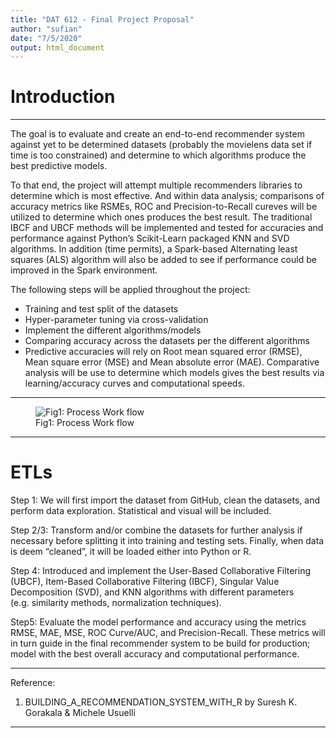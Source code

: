 ---
title: "DAT 612 - Final Project Proposal"
author: "sufian"
date: "7/5/2020"
output: html_document
---

# Introduction

------------------------------------------------------------------------------------------------------------------

\clearpage

The goal is to evaluate and create an end-to-end recommender system against yet to be determined datasets (probably the movielens data set if time is too constrained) and determine to which algorithms produce the best predictive models.

To that end, the project will attempt multiple recommenders libraries to determine which is most effective. And within data analysis; comparisons of accuracy metrics like RSMEs, ROC and Precision-to-Recall cureves will be utilized to determine which ones produces the best result.  The traditional IBCF and UBCF methods will be implemented and tested for accuracies and performance against Python’s Scikit-Learn packaged KNN and SVD algorithms. In addition (time permits), a Spark-based Alternating least squares (ALS) algorithm will also be added to see if performance could be improved in the Spark environment. 

The following steps will be applied throughout the project:

- Training and test split of the datasets
- Hyper-parameter tuning via cross-validation
- Implement the different algorithms/models 
- Comparing accuracy across the datasets per the different algorithms
- Predictive accuracies will rely on Root mean squared error (RMSE), Mean square error (MSE) and Mean absolute error (MAE). Comparative analysis will be use to determine which models gives the best results via learning/accuracy curves and computational speeds.

------------------------------------------------------------------------------------------------------------------

\clearpage

![Fig1: Process Work flow](https://github.com/ssufian/DAT-612/blob/master/Projects/Final%20Project%20Proposal%20Workflow.JPG?raw=true) 

------------------------------------------------------------------------------------------------------------------

\clearpage

# ETLs

Step 1: We will first import the dataset from GitHub, clean the datasets, and perform data exploration. Statistical and visual will be included.

Step 2/3: Transform and/or combine the datasets for further analysis if necessary before splitting it into training and testing sets. Finally, when data is deem "cleaned", it will be loaded either into Python or R.

Step 4: Introduced and implement the User-Based Collaborative Filtering (UBCF), Item-Based Collaborative Filtering (IBCF), Singular Value Decomposition (SVD), and KNN algorithms with different parameters (e.g. similarity methods, normalization techniques).

Step5: Evaluate the model performance and accuracy using the metrics RMSE, MAE, MSE, ROC Curve/AUC, and Precision-Recall.  These metrics will in turn guide in the final recommender system to be build for production; model with the best overall accuracy and computational performance.

------------------------------------------------------------------------------------------------------------------

\clearpage

Reference:

(1) BUILDING_A_RECOMMENDATION_SYSTEM_WITH_R by Suresh K. Gorakala & Michele Usuelli


------------------------------------------------------------------------------------------------------------------

\clearpage

